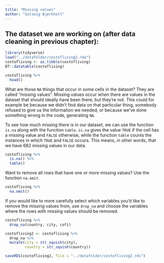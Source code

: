 ```yaml
---
title: "Missing values"
author: "Solveig Bjørkholt"
---
```


## The dataset we are working on (after data cleaning in previous chapter):

```r
library(tidyverse)
load("../datafolder/costofliving2.rda")
costofliving <- as_tibble(costofliving)
DT::datatable(costofliving)
```

```r
costofliving %>%
  head()
```

What are those `NA` things that occur in some cells in the dataset? They are called "missing values". Missing values occur when there are values in the dataset that should ideally have been there, but they're not. This could for example be because we didn't find data on that particular thing, somebody refused to give us the information we needed, or because we've done something wrong in the code, generating `NA`.

To see how much missing there is in our dataset, we can use the function `is.na` along with the function `table`. `is.na` gives the value `TRUE` if the cell has a missing value and `FALSE` otherwise, while the function `table` counts the instances in which `TRUE` and `FALSE` occurs. This means, in other words, that we have 682 missing values in our data.

```r
costofliving %>%
  is.na() %>%
  table()
```

Want to remove all rows that have one or more missing values? Use the function `na.omit`.

```r
costofliving %>%
  na.omit()
```

If you would like to more carefully select which variables you'd like to remove the missing values from, use `drop_na` and choose the variables where the rows with missing values should be removed.

```r
costofliving %>%
  drop_na(country, city, cofi)
```

```r
costofliving2 <- costofliving %>%
  drop_na %>%
  mutate(city = str_squish(city),
         country = str_squish(country))

saveRDS(costofliving2, file = "../datafolder/costofliving2.rds")
```
